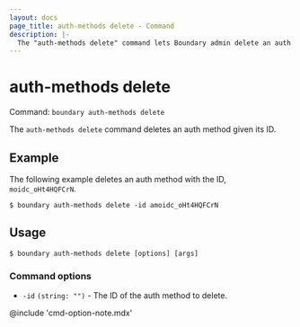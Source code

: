 ```yaml
---
layout: docs
page_title: auth-methods delete - Command
description: |-
  The "auth-methods delete" command lets Boundary admin delete an auth method.
---
```


# auth-methods delete

Command: `boundary auth-methods delete`

The `auth-methods delete` command deletes an auth method given its ID.

## Example

The following example deletes an auth method with the ID, `moidc_oHt4HQFCrN`.

```shell-session
$ boundary auth-methods delete -id amoidc_oHt4HQFCrN
```

## Usage

<CodeBlockConfig hideClipboard>

```shell-session
$ boundary auth-methods delete [options] [args]
```

</CodeBlockConfig>

### Command options

- `-id` `(string: "")` - The ID of the auth method to delete.

@include 'cmd-option-note.mdx'